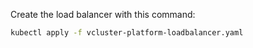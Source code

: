Create the load balancer with this command:

```bash
kubectl apply -f vcluster-platform-loadbalancer.yaml
```
